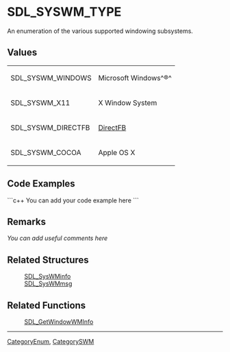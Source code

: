 <!-- pragma section-numbers off -->
<!-- pragma disable-camelcase -->

= SDL_SYSWM_TYPE =
An enumeration of the various supported windowing subsystems.


== Values ==
{|
|SDL_SYSWM_WINDOWS
|Microsoft Windows^®^
|-
|SDL_SYSWM_X11
|X Window System
|-
|SDL_SYSWM_DIRECTFB
|[http://www.directfb.org DirectFB]
|-
|SDL_SYSWM_COCOA
|Apple OS X
|}

== Code Examples ==
```c++
You can add your code example here
```

== Remarks ==
''You can add useful comments here''

== Related Structures ==
:[[SDL_SysWMinfo]]
:[[SDL_SysWMmsg]]

== Related Functions ==
:[[SDL_GetWindowWMInfo]]

----
[[CategoryEnum]], [[CategorySWM]]
